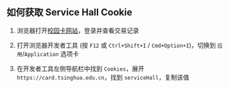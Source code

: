 
## 如何获取 Service Hall Cookie

1. 浏览器打开[校园卡网站](https://card.tsinghua.edu.cn/userselftrade)，登录并查看交易记录

   <ImageButton text="查看示例图（查看交易记录）" href="/images/serviceHallInstruction1.png" />

2. 打开浏览器开发者工具 (按 `F12` 或 `Ctrl+Shift+I` / `Cmd+Option+I`)，切换到 `应用`/`Application` 选项卡
3. 在开发者工具左侧导航栏中找到 `Cookies`，展开 `https://card.tsinghua.edu.cn`，找到 `serviceHall`，复制该值

   <ImageButton text="查看示例图（获取Cookie）" href="/images/serviceHallInstruction2.png" />

